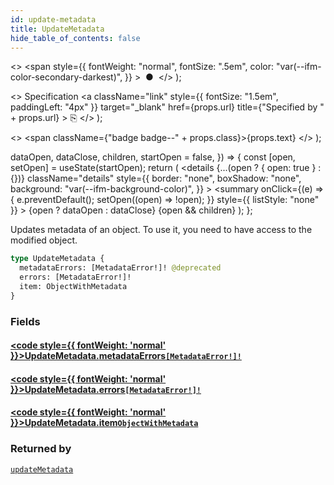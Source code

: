 ```yaml
---
id: update-metadata
title: UpdateMetadata
hide_table_of_contents: false
---
```


  <>
    <span
      style={{
        fontWeight: "normal",
        fontSize: ".5em",
        color: "var(--ifm-color-secondary-darkest)",
      }}
    >
      &nbsp;●&nbsp;
    </span>
  </>
);

  <>
    Specification
    <a
      className="link"
      style={{ fontSize: "1.5em", paddingLeft: "4px" }}
      target="\_blank"
      href={props.url}
      title={"Specified by " + props.url}
    >
      ⎘
    </a>
  </>
);

  <>
    <span className={"badge badge--" + props.class}>{props.text}</span>
  </>
);


  dataOpen,
  dataClose,
  children,
  startOpen = false,
}) => {
  const [open, setOpen] = useState(startOpen);
  return (
    <details
      {...(open ? { open: true } : {})}
      className="details"
      style={{
        border: "none",
        boxShadow: "none",
        background: "var(--ifm-background-color)",
      }}
    >
      <summary
        onClick={(e) => {
          e.preventDefault();
          setOpen((open) => !open);
        }}
        style={{ listStyle: "none" }}
      >
        {open ? dataOpen : dataClose}
      </summary>
      {open && children}
    </details>
  );
};

Updates metadata of an object. To use it, you need to have access to the modified object.

```graphql
type UpdateMetadata {
  metadataErrors: [MetadataError!]! @deprecated
  errors: [MetadataError!]!
  item: ObjectWithMetadata
}
```

### Fields

#### [<code style={{ fontWeight: 'normal' }}>UpdateMetadata.<b>metadataErrors</b></code>](#)<Bullet />[`[MetadataError!]!`](../../../api-reference/miscellaneous/objects/metadata-error) <Badge class="secondary" text="deprecated"/> <Badge class="secondary" text="non-null"/> <Badge class="secondary" text="object"/>

> <Badge
>   class="warning"
>   text="DEPRECATED: This field will be removed in Saleor 4.0. Use `errors` field instead."
> />

#### [<code style={{ fontWeight: 'normal' }}>UpdateMetadata.<b>errors</b></code>](#)<Bullet />[`[MetadataError!]!`](../../../api-reference/miscellaneous/objects/metadata-error) <Badge class="secondary" text="non-null"/> <Badge class="secondary" text="object"/>

>

#### [<code style={{ fontWeight: 'normal' }}>UpdateMetadata.<b>item</b></code>](#)<Bullet />[`ObjectWithMetadata`](../../../api-reference/miscellaneous/interfaces/object-with-metadata) <Badge class="secondary" text="interface"/>

>

### Returned by

[`updateMetadata`](../../../api-reference/miscellaneous/mutations/update-metadata) <Badge class="secondary" text="mutation"/>
